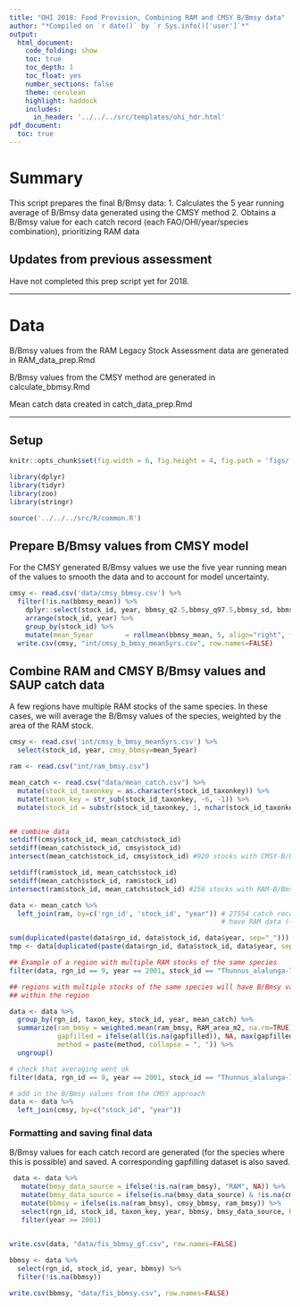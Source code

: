 ```yaml
---
title: "OHI 2018: Food Provision, Combining RAM and CMSY B/Bmsy data"
author: "*Compiled on `r date()` by `r Sys.info()['user']`*"
output: 
  html_document:
    code_folding: show
    toc: true
    toc_depth: 1
    toc_float: yes
    number_sections: false
    theme: cerulean
    highlight: haddock
    includes: 
      in_header: '../../../src/templates/ohi_hdr.html'
pdf_document:
  toc: true
---
```


# Summary

This script prepares the final B/Bmsy data:
1. Calculates the 5 year running average of B/Bmsy data generated using the CMSY method
2. Obtains a B/Bmsy value for each catch record (each FAO/OHI/year/species combination), prioritizing RAM data


## Updates from previous assessment
Have not completed this prep script yet for 2018.

***

# Data

B/Bmsy values from the RAM Legacy Stock Assessment data are generated in RAM_data_prep.Rmd

B/Bmsy values from the CMSY method are generated in calculate_bbmsy.Rmd

Mean catch data created in catch_data_prep.Rmd

***

## Setup

``` r

knitr::opts_chunk$set(fig.width = 6, fig.height = 4, fig.path = 'figs/',message = FALSE, warning = FALSE, eval=FALSE)

library(dplyr)
library(tidyr)
library(zoo)
library(stringr)

source('../../../src/R/common.R')

```

## Prepare B/Bmsy values from CMSY model

For the CMSY generated B/Bmsy values we use the five year running mean of the values to smooth the data and to account for model uncertainty.

```r

cmsy <- read.csv('data/cmsy_bbmsy.csv') %>%
  filter(!is.na(bbmsy_mean)) %>%
    dplyr::select(stock_id, year, bbmsy_q2.5,bbmsy_q97.5,bbmsy_sd, bbmsy_mean, model) %>%
    arrange(stock_id, year) %>%
    group_by(stock_id) %>%
    mutate(mean_5year        = rollmean(bbmsy_mean, 5, align="right", fill=NA))
  write.csv(cmsy, "int/cmsy_b_bmsy_mean5yrs.csv", row.names=FALSE)

```

## Combine RAM and CMSY B/Bmsy values and SAUP catch data

A few regions have multiple RAM stocks of the same species. In these cases, we will average the B/Bmsy values of the species, weighted by the area of the RAM stock.

```r

cmsy <- read.csv('int/cmsy_b_bmsy_mean5yrs.csv') %>%
  select(stock_id, year, cmsy_bbmsy=mean_5year)

ram <- read.csv("int/ram_bmsy.csv")

mean_catch <- read.csv("data/mean_catch.csv") %>%
  mutate(stock_id_taxonkey = as.character(stock_id_taxonkey)) %>%
  mutate(taxon_key = str_sub(stock_id_taxonkey, -6, -1)) %>%
  mutate(stock_id = substr(stock_id_taxonkey, 1, nchar(stock_id_taxonkey)-7)) 


## combine data
setdiff(cmsy$stock_id, mean_catch$stock_id)
setdiff(mean_catch$stock_id, cmsy$stock_id)
intersect(mean_catch$stock_id, cmsy$stock_id) #920 stocks with CMSY-B/Bmsy data

setdiff(ram$stock_id, mean_catch$stock_id)
setdiff(mean_catch$stock_id, ram$stock_id)
intersect(ram$stock_id, mean_catch$stock_id) #256 stocks with RAM-B/Bmsy data (although RAM is matched by fao and rgn ids)

data <- mean_catch %>%
  left_join(ram, by=c('rgn_id', 'stock_id', "year")) # 27554 catch records (catch from specific fao and ohi regions) 
                                                     # have RAM data (~ 5% of catch records)

sum(duplicated(paste(data$rgn_id, data$stock_id, data$year, sep="_")))   # 2000 regions with multiple stocks of the same species
tmp <- data[duplicated(paste(data$rgn_id, data$stock_id, data$year, sep="_")), ]

## Example of a region with multiple RAM stocks of the same species
filter(data, rgn_id == 9, year == 2001, stock_id == "Thunnus_alalunga-71")

## regions with multiple stocks of the same species will have B/Bmsy values averaged, weighted by the area of the RAM stock
## within the region

data <- data %>%
  group_by(rgn_id, taxon_key, stock_id, year, mean_catch) %>%   
  summarize(ram_bmsy = weighted.mean(ram_bmsy, RAM_area_m2, na.rm=TRUE),
            gapfilled = ifelse(all(is.na(gapfilled)), NA, max(gapfilled, na.rm=TRUE)),
            method = paste(method, collapse = ", ")) %>%
  ungroup()

# check that averaging went ok
filter(data, rgn_id == 9, year == 2001, stock_id == "Thunnus_alalunga-71")

# add in the B/Bmsy values from the CMSY approach
data <- data %>%
  left_join(cmsy, by=c("stock_id", "year"))

```


### Formatting and saving final data

B/Bmsy values for each catch record are generated (for the species where this is possible) and saved. A corresponding gapfilling dataset is also saved.
```r

 data <- data %>%
   mutate(bmsy_data_source = ifelse(!is.na(ram_bmsy), "RAM", NA)) %>%
   mutate(bmsy_data_source = ifelse(is.na(bmsy_data_source) & !is.na(cmsy_bbmsy), "CMSY", bmsy_data_source)) %>%
   mutate(bbmsy = ifelse(is.na(ram_bmsy), cmsy_bbmsy, ram_bmsy)) %>%
   select(rgn_id, stock_id, taxon_key, year, bbmsy, bmsy_data_source, RAM_gapfilled=method, mean_catch) %>%
   filter(year >= 2001)


write.csv(data, "data/fis_bbmsy_gf.csv", row.names=FALSE) 
 
bbmsy <- data %>%
  select(rgn_id, stock_id, year, bbmsy) %>%
  filter(!is.na(bbmsy))

write.csv(bbmsy, "data/fis_bbmsy.csv", row.names=FALSE) 

```

